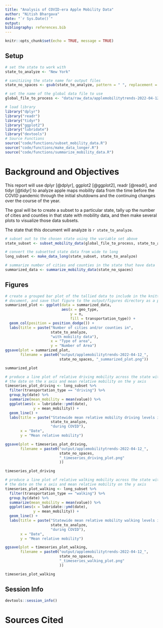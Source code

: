 ```yaml
---
title: "Analysis of COVID-era Apple Mobility Data"
author: "Nitish Bhargava"
date: "`r Sys.Date()`"
output:
bibliography: references.bib
---
```


```r
knitr::opts_chunk$set(echo = TRUE, message = TRUE)
```

## Setup 

```r
# set the state to work with
state_to_analyze <- "New York"

# sanitizing the state name for output files
state_no_spaces <- gsub(state_to_analyze, pattern = " ", replacement = "_")

# set the name of the global data file to use
global_file_to_process <- "data/raw_data/applemobilitytrends-2022-04-12.csv"
```

```r
# load library
library("dplyr")
library("readr")
library("tidyr")
library("ggplot2")
library("lubridate")
library("devtools")
# Source Functions
source("code/functions/subset_mobility_data.R")
source("code/functions/make_data_longer.R")
source("code/functions/summarize_mobility_data.R")
```

# Background and Objectives

This report will use dplyr [@dplyr], ggplot2 [@ggplot2], readr [@readr], and tidyr [@tidyr] to analyze apple maps mobility data from the time before the COVID pandemic through the initial shutdowns and the continuing changes over the course of the year. 

The goal will be to create a subset to a particular state, tally up the number of cities and counties in that state with mobility data, and then make several plots to visualize those data subsets.

The state that this document will analyze is `r state_to_analyze`.

```r
# subset out to the chosen state using the variable set above
state_subset <- subset_mobility_data(global_file_to_process, state_to_analyze)

```

```r
# convert the subsetted state data from wide to long
long_subset <- make_data_long(state_subset, state_to_analyze)
```

```r
# summarize number of cities and counties in the state that have data
summarized_data <- summarize_mobility_data(state_no_spaces)
```

## Figures

```r
# create a grouped bar plot of the tallied data to include in the knitted
# document, and save that figure to the output/figures directory as a png
summarized_plot <- ggplot(data = summarized_data,
                          aes(x = geo_type,
                              y = n,
                              fill = transportation_type)) +
  geom_col(position = position_dodge()) +
  labs(title = paste("Number of cities and/or counties in",
                     state_to_analyze,
                     "with mobility data"),
                     x = "Type of area",
                     y = "Number of Area")
ggsave(plot = summarized_plot,
       filename = paste0("output/applemobilitytrends-2022-04-12_",
                         state_no_spaces, "_summarized_plot.png"))

summarized_plot
```

```r
# produce a line plot of relative driving mobility across the state with
# the date on the x axis and mean relative mobility on the y axis
timeseries_plot_driving <- long_subset %>%
  filter(transportation_type == "driving") %>%
  group_by(date) %>%
  summarize(mean_mobility = mean(value)) %>%
  ggplot(aes(x = lubridate::ymd(date),
             y = mean_mobility)) +
  geom_line() +
  labs(title = paste("Statewide mean relative mobility driving levels in",
                     state_to_analyze,
                     "during COVID"),
       x = "Date",
       y = "Mean relative mobility")

ggsave(plot = timeseries_plot_driving,
       filename = paste0("output/applemobilitytrends-2022-04-12_",
                         state_no_spaces,
                         "_timeseries_driving_plot.png"
                         ))

timeseries_plot_driving
```

```r
# produce a line plot of relative walking mobility across the state with
# the date on the x axis and mean relative mobility on the y axis
timeseries_plot_walking <- long_subset %>%
  filter(transportation_type == "walking") %>%
  group_by(date) %>%
  summarize(mean_mobility = mean(value)) %>%
  ggplot(aes(x = lubridate::ymd(date),
             y = mean_mobility)) +
  geom_line() +
  labs(title = paste("Statewide mean relative mobility walking levels in",
                     state_to_analyze,
                     "during COVID"),
       x = "Date",
       y = "Mean relative mobility")

ggsave(plot = timeseries_plot_walking,
       filename = paste0("output/applemobilitytrends-2022-04-12_",
                         state_no_spaces,
                         "_timeseries_walking_plot.png"
                         ))

timeseries_plot_walking
```

## Session Info

```r
devtools::session_info()
```



# Sources Cited
